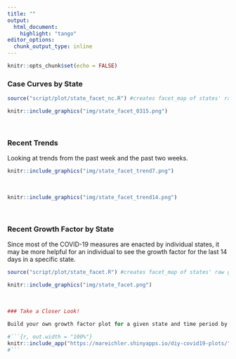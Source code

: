 ```yaml
---
title: ""
output:
  html_document:
    highlight: "tango"
editor_options: 
  chunk_output_type: inline
---
```


```r
knitr::opts_chunk$set(echo = FALSE)
```
### Case Curves by State 

```r
source("script/plot/state_facet_nc.R") #creates facet_map of states' raw gf for past 14 days 
```


```r
knitr::include_graphics("img/state_facet_0315.png")
```
<br>

### Recent Trends 
Looking at trends from the past week and the past two weeks.  
```r
knitr::include_graphics("img/state_facet_trend7.png")
```
<br>

```r
knitr::include_graphics("img/state_facet_trend14.png")
```
<br>

### Recent Growth Factor by State

Since most of the COVID-19 measures are enacted by individual states, it may be more helpful for an individual to see the growth factor for the last 14 days in a specific state.  

```r
source("script/plot/state_facet.R") #creates facet_map of states' raw gf for past 14 days 
```


```r
knitr::include_graphics("img/state_facet.png")
```
<br>


```r
### Take a Closer Look! 

Build your own growth factor plot for a given state and time period by using a shiny app.  The app can be access through this  link, <a href="https://mareichler.shinyapps.io/diy-covid19-plots/" target = "_blank">mareichler.shinyapps.io/diy-covid19-plots/</a>, and is also embedded below:  

#```{r, out.width = "100%"}
knitr::include_app("https://mareichler.shinyapps.io/diy-covid19-plots/", height = "500px")
#```
```






